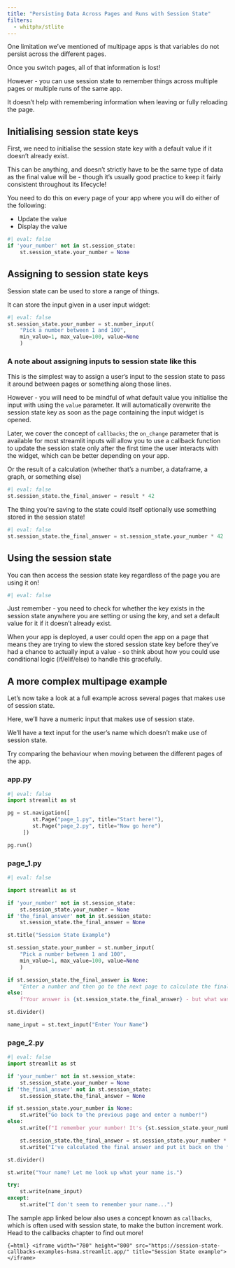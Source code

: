 ```yaml
---
title: "Persisting Data Across Pages and Runs with Session State"
filters:
  - whitphx/stlite
---
```


One limitation we’ve mentioned of multipage apps is that variables do not persist across the different pages.

Once you switch pages, all of that information is lost!

However - you can use session state to remember things across multiple pages or multiple runs of the same app.

It doesn’t help with remembering information when leaving or fully reloading the page.

## Initialising session state keys

First, we need to initialise the session state key with a default value if it doesn’t already exist.

:::{.callout-note}
This can be anything, and doesn't strictly have to be the same type of data as the final value will be - though it's usually good practice to keep it fairly consistent throughout its lifecycle!
:::

:::{.callout-tip}
You need to do this on every page of your app where you will do either of the following:

- Update the value
- Display the value

:::

```python
#| eval: false
if 'your_number' not in st.session_state:
    st.session_state.your_number = None
```

## Assigning to session state keys

Session state can be used to store a range of things.

It can store the input given in a user input widget:

```python
#| eval: false
st.session_state.your_number = st.number_input(
    "Pick a number between 1 and 100",
    min_value=1, max_value=100, value=None
    )
```

:::{.callout-warning collapse="true"}
### A note about assigning inputs to session state like this

This is the simplest way to assign a user's input to the session state to pass it around between pages or something along those lines.

However - you will need to be mindful of what default value you initialise the input with using the `value` parameter. It will automatically overwrite the session state key as soon as the page containing the input widget is opened.

Later, we cover the concept of `callbacks`; the `on_change` parameter that is available for most streamlit inputs will allow you to use a callback function to update the session state only after the first time the user interacts with the widget, which can be better depending on your app.
:::


Or the result of a calculation (whether that’s a number, a dataframe, a graph, or something else)

```python
#| eval: false
st.session_state.the_final_answer = result * 42
```

The thing you’re saving to the state could itself optionally use something stored in the session state!

```python
#| eval: false
st.session_state.the_final_answer = st.session_state.your_number * 42
```


## Using the session state

You can then access the session state key regardless of the page you are using it on!

```python
#| eval: false


```



Just remember - you need to check for whether the key exists in the session state anywhere you are setting or using the key, and set a default value for it if it doesn’t already exist.

When your app is deployed, a user could open the app on a page that means they are trying to view the stored session state key before they’ve had a chance to actually input a value - so think about how you could use conditional logic (if/elif/else) to handle this gracefully.

## A more complex multipage example

Let's now take a look at a full example across several pages that makes use of session state.

Here, we'll have a numeric input that makes use of session state.

We'll have a text input for the user's name which doesn't make use of session state.

Try comparing the behaviour when moving between the different pages of the app.

### app.py

```python
#| eval: false
import streamlit as st

pg = st.navigation([
        st.Page("page_1.py", title="Start here!"),
        st.Page("page_2.py", title="Now go here")
     ])

pg.run()
```

### page_1.py

```python
#| eval: false

import streamlit as st

if 'your_number' not in st.session_state:
    st.session_state.your_number = None
if 'the_final_answer' not in st.session_state:
    st.session_state.the_final_answer = None

st.title("Session State Example")

st.session_state.your_number = st.number_input(
    "Pick a number between 1 and 100",
    min_value=1, max_value=100, value=None
    )

if st.session_state.the_final_answer is None:
    "Enter a number and then go to the next page to calculate the final answer"
else:
    f"Your answer is {st.session_state.the_final_answer} - but what was the question?"

st.divider()

name_input = st.text_input("Enter Your Name")

```


### page_2.py

```python
#| eval: false
import streamlit as st

if 'your_number' not in st.session_state:
    st.session_state.your_number = None
if 'the_final_answer' not in st.session_state:
    st.session_state.the_final_answer = None

if st.session_state.your_number is None:
    st.write("Go back to the previous page and enter a number!")
else:
    st.write(f"I remember your number! It's {st.session_state.your_number}")

    st.session_state.the_final_answer = st.session_state.your_number * 42
    st.write("I've calculated the final answer and put it back on the first page...")

st.divider()

st.write("Your name? Let me look up what your name is.")

try:
    st.write(name_input)
except:
    st.write("I don't seem to remember your name...")

```


:::{.callout-note}
The sample app linked below also uses a concept known as `callbacks`, which is often used with session state, to make the button increment work. Head to the callbacks chapter to find out more!
:::

```{=html} <iframe width="780" height="800" src="https://session-state-callbacks-examples-hsma.streamlit.app/" title="Session State example"></iframe>
```
